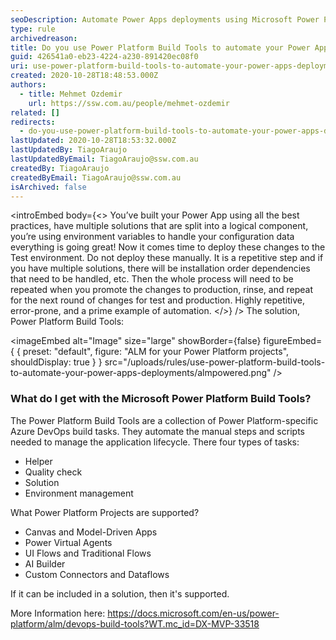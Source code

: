```yaml
---
seoDescription: Automate Power Apps deployments using Microsoft Power Platform Build Tools to streamline your application lifecycle and reduce manual errors.
type: rule
archivedreason:
title: Do you use Power Platform Build Tools to automate your Power Apps deployments?
guid: 426541a0-eb23-4224-a230-891420ec08f0
uri: use-power-platform-build-tools-to-automate-your-power-apps-deployments
created: 2020-10-28T18:48:53.000Z
authors:
  - title: Mehmet Ozdemir
    url: https://ssw.com.au/people/mehmet-ozdemir
related: []
redirects:
  - do-you-use-power-platform-build-tools-to-automate-your-power-apps-deployments
lastUpdated: 2020-10-28T18:53:32.000Z
lastUpdatedBy: TiagoAraujo
lastUpdatedByEmail: TiagoAraujo@ssw.com.au
createdBy: TiagoAraujo
createdByEmail: TiagoAraujo@ssw.com.au
isArchived: false
---
```


<introEmbed
  body={<>
You’ve built your Power App using all the best practices, have multiple solutions that are split into a logical component, you’re using environment variables to handle your configuration data everything is going great! Now it comes time to deploy these changes to the Test environment. Do not deploy these manually. It is a repetitive step and if you have multiple solutions, there will be installation order dependencies that need to be handled, etc. Then the whole process will need to be repeated when you promote the changes to production, rinse, and repeat for the next round of changes for test and production. Highly repetitive, error-prone, and a prime example of automation.
  </>}
/>
The solution, Power Platform Build Tools:


<imageEmbed
  alt="Image"
  size="large"
  showBorder={false}
  figureEmbed={ {
    preset: "default",
    figure: "ALM for your Power Platform projects",
    shouldDisplay: true
  } }
  src="/uploads/rules/use-power-platform-build-tools-to-automate-your-power-apps-deployments/almpowered.png"
/>

### What do I get with the Microsoft Power Platform Build Tools?

The Power Platform Build Tools are a collection of Power Platform-specific Azure DevOps build tasks. They automate the manual steps and scripts needed to manage the application lifecycle. There four types of tasks:

* Helper
* Quality check
* Solution
* Environment management

What Power Platform Projects are supported?

* Canvas and Model-Driven Apps
* Power Virtual Agents
* UI Flows and Traditional Flows
* AI Builder
* Custom Connectors and Dataflows

If it can be included in a solution, then it's supported.

More Information here: <https://docs.microsoft.com/en-us/power-platform/alm/devops-build-tools?WT.mc_id=DX-MVP-33518>
